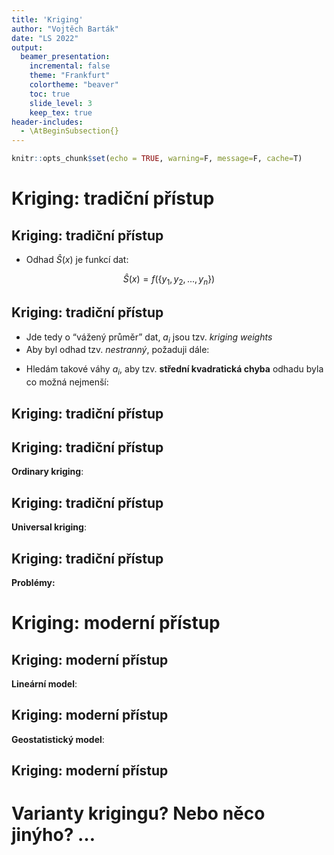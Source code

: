 ```yaml
---
title: 'Kriging'
author: "Vojtěch Barták"
date: "LS 2022"
output:
  beamer_presentation:  
    incremental: false  
    theme: "Frankfurt"  
    colortheme: "beaver"  
    toc: true   
    slide_level: 3
    keep_tex: true
header-includes: 
  - \AtBeginSubsection{} 
---
```


```r
knitr::opts_chunk$set(echo = TRUE, warning=F, message=F, cache=T)
```

# Kriging: tradiční přístup

## Kriging: tradiční přístup
\small

\begin{alertblock}{Základní pojmy}
$S(x)$ ... náhodný proces v místě $x$ (náhodná veličina)
\newline \newline
$Y(x)$ ... pozorování (měření) v místě $x$ (náhodná veličina)
\newline \newline
$y_1, y_2, ..., y_n$ ... konkrétní naměřené hodnoty v místech $x_1, x_2, ..., x_n$ (data)
\newline \newline
$\hat{S}(x)$ ... hledaný odhad (střední hodnoty) procesu v místě $x$
\end{alertblock}

- Odhad $\hat{S}(x)$ je funkcí dat:

$$\hat{S}(x)=f(\{y_1, y_2, ..., y_n\})$$

## Kriging: tradiční přístup
\small

\begin{alertblock}{Základní princip}
Hledám takový odhad $\hat{S}(x)$, který bude \emph{lineární funkcí} dat, tj. 

$$\hat{S}(x)=\sum_{i=1}^na_iy_i$$ 
\end{alertblock}

- Jde tedy o "vážený průměr" dat, $a_i$ jsou tzv. *kriging weights*
- Aby byl odhad tzv. *nestranný*, požaduji dále: 

\begin{center}
$\sum_{i=1}^na_i=1$
\end{center}

- Hledám takové váhy $a_i$, aby tzv. **střední kvadratická chyba** odhadu byla co možná nejmenší:

\begin{center}
$MSE(\hat{S}(x))=E\left[\hat{S}(x)-S(x)\right]^2\rightarrow min$
\end{center}

## Kriging: tradiční přístup
\small

\begin{alertblock}{Simple kriging}
Předpokládáme, že $\mu = konst.$ a \textbf{známe je}. Pak:

$$$$

\end{alertblock}

## Kriging: tradiční přístup
\small

**Ordinary kriging**:

## Kriging: tradiční přístup
\small

**Universal kriging**:

## Kriging: tradiční přístup
\small

**Problémy:**

# Kriging: moderní přístup

## Kriging: moderní přístup
\small

**Lineární model**:

## Kriging: moderní přístup
\small

**Geostatistický model**:

## Kriging: moderní přístup
\small

# Varianty krigingu? Nebo něco jinýho? ...